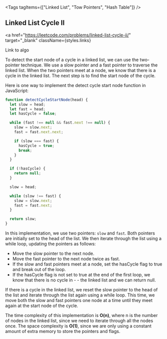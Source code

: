 <Tags tagItems={["Linked List", "Tow Pointers", "Hash Table"]} />
## Linked List Cycle II

<a
  href="https://leetcode.com/problems/linked-list-cycle-ii/"
  target="_blank"
  className={styles.links}
>
  Link to algo
</a>

To detect the start node of a cycle in a linked list, we can use the two-pointer technique. We use a slow pointer and a fast pointer to traverse the linked list. When the two pointers meet at a node, we know that there is a cycle in the linked list. The next step is to find the start node of the cycle.

Here is one way to implement the detect cycle start node function in JavaScript:

```js
function detectCycleStartNode(head) {
  let slow = head;
  let fast = head;
  let hasCycle = false;

  while (fast !== null && fast.next !== null) {
    slow = slow.next;
    fast = fast.next.next;

    if (slow === fast) {
      hasCycle = true;
      break;
    }
  }

  if (!hasCycle) {
    return null;
  }

  slow = head;

  while (slow !== fast) {
    slow = slow.next;
    fast = fast.next;
  }

  return slow;
}
```

In this implementation, we use two pointers: `slow` and `fast`. Both pointers are initially set to the head of the list. We then iterate through the list using a while loop, updating the pointers as follows:

- Move the slow pointer to the next node.
- Move the fast pointer to the next node twice as fast.
- If the slow and fast pointers meet at a node, set the hasCycle flag to true and break out of the loop.
- If the hasCycle flag is not set to true at the end of the first loop, we know that there is no cycle in - - the linked list and we can return null.

If there is a cycle in the linked list, we reset the slow pointer to the head of the list and iterate through the list again using a while loop. This time, we move both the slow and fast pointers one node at a time until they meet again at the start node of the cycle.

The time complexity of this implementation is **O(n)**, where n is the number of nodes in the linked list, since we need to iterate through all the nodes once. The space complexity is **O(1)**, since we are only using a constant amount of extra memory to store the pointers and flags.
